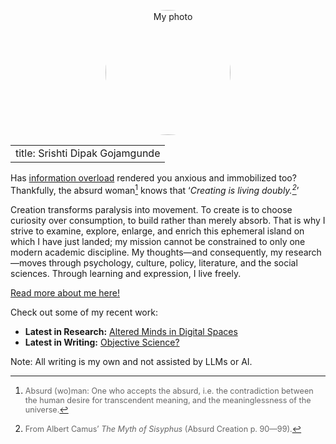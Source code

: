 ::: {style="text-align:center;"}
<img src="images/profile.jpg" alt="My photo" width="200" style="border-radius:50%;"/>
:::

---
title: Srishti Dipak Gojamgunde
---

Has [information overload](https://en.wikipedia.org/wiki/Information_overload){target="_blank"} rendered you anxious and immobilized too? Thankfully, the absurd woman[^1] knows that '*Creating is living doubly.[^2]*' 

Creation transforms paralysis into movement. To create is to choose curiosity over consumption, to build rather than merely absorb. That is why I strive to examine, explore, enlarge, and enrich this ephemeral island on which I have just landed; my mission cannot be constrained to only one modern academic discipline. My thoughts—and consequently, my research—moves through psychology, culture, policy, literature, and the social sciences. Through learning and expression, I live freely. 

[Read more about me here!](about.qmd)

Check out some of my recent work:

-   **Latest in Research:** [Altered Minds in Digital Spaces](Research/Altered-Minds-in-Digital-Spaces.qmd)
-   **Latest in Writing:** [Objective Science?](Writing/Longino.qmd)

Note: All writing is my own and not assisted by LLMs or AI.

[^1]: <span style="color:#666; font-size:0.9em;"> Absurd (wo)man: One who accepts the absurd, i.e. the contradiction between the human desire for transcendent meaning, and the meaninglessness of the universe.
[^2]: <span style="color:#666; font-size:0.9em;"> From Albert Camus' *The Myth of Sisyphus* (Absurd Creation p. 90—99).

